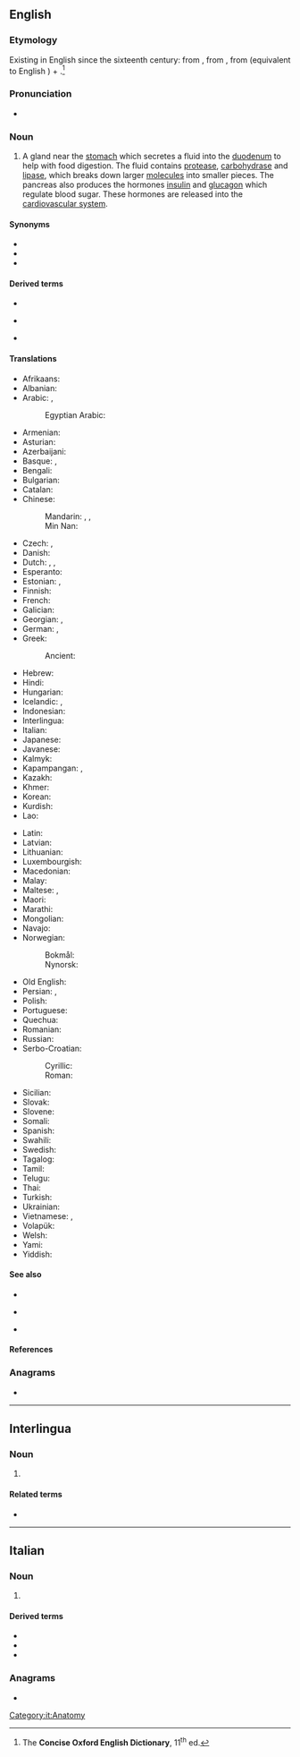 {{also|pancréas|páncreas|pâncreas}}
==English==
{{wikipedia}}

===Etymology===
Existing in English since the sixteenth century: from {{der|en|la|pancreas}}, from {{der|en|grc|πάγκρεας}}, from {{m|grc|πᾶν||all}} (equivalent to English {{m|en|pan-}}) + {{m|grc|κρέας||flesh}}.<ref name="COED-etym">The '''Concise Oxford English Dictionary''', 11<sup>th</sup> ed.</ref>

===Pronunciation===
* {{a|UK}} {{IPA|/ˈpæŋkɹɪəs/|lang=en}}

===Noun===
{{en-noun|pancreases|pancreata}}

# {{lb|en|anatomy}} A gland near the [[stomach]] which secretes a fluid into the [[duodenum]] to help with food digestion. The fluid contains [[protease]], [[carbohydrase]] and [[lipase]], which breaks down larger [[molecules]] into smaller pieces. The pancreas also produces the hormones [[insulin]] and [[glucagon]] which regulate blood sugar. These hormones are released into the [[cardiovascular system]].

====Synonyms====
* {{l|en|gutbread}}
* {{l|en|stomach sweetbread}}
* {{l|en|belly sweetbread}}

====Derived terms====
{{rel-top3|Derived terms}}
* {{l|en|pancreatectomy}}
{{rel-mid3}}
* {{l|en|pancreatic}}
{{rel-mid3}}
* {{l|en|pancreatitis}}
{{rel-bottom}}

====Translations====
{{trans-top|gland near the stomach}}
* Afrikaans: {{t|af|pankreas}}
* Albanian: {{t|sq|pankreasi}}
* Arabic: {{t|ar|بَنْكِرْيَاس|m}}, {{t|ar|مُعَثْكَلَة|f}}
*: Egyptian Arabic: {{t|arz|بنكرياس|m|tr=benkeryas|sc=Arab}}
* Armenian: {{t+|hy|ենթաստամոքսային գեղձ}}
* Asturian: {{t+|ast|páncrees|m}}
* Azerbaijani: {{t|az|mə'dəaltı vəzi}}
* Basque: {{t+|eu|are}}, {{t|eu|pankrea}}
* Bengali: {{t+|bn|অগ্ন্যাশয়|sc=Beng}}
* Bulgarian: {{t|bg|панкреас|m}}
* Catalan: {{t|ca|pàncrees|m}}
* Chinese:
*: Mandarin: {{t+|cmn|胰臟|sc=Hani}}, {{t+|cmn|胰脏|tr=yízàng|sc=Hani}}, {{t+|cmn|胰腺|tr=yíxiàn|sc=Hani}}
*: Min Nan: {{t+|nan|腰尺|tr=io-chhioh|sc=Hani}}
* Czech: {{t+|cs|slinivka břišní|f}}, {{t+|cs|pankreas|m}}
* Danish: {{t+|da|bugspytkirtel|c}}
* Dutch: {{t+|nl|alvleesklier}}, {{t|nl|buikspeekselklier}}, {{t+|nl|pancreas}}
* Esperanto: {{t|eo|pankreato}}
* Estonian: {{t+|et|kõhunääre}}, {{t+|et|pankreas}}
* Finnish: {{t+|fi|haima}}
* French: {{t+|fr|pancréas|m}}
* Galician: {{t|gl|páncreas|m}}
* Georgian: {{t|ka|პანკრეასი}}, {{t|ka|კუჭქვეშა ჯირკვალი}}
* German: {{t+|de|Bauchspeicheldrüse|f}}, {{t+|de|Pankreas|n}}
* Greek: {{t+|el|πάγκρεας|n}}
*: Ancient: {{t|grc|πάγκρεας|n}}
* Hebrew: {{t+|he|לבלב|tr=lavlav}}
* Hindi: {{t+|hi|अग्न्याशय}}
* Hungarian: {{t+|hu|hasnyálmirigy}}
* Icelandic: {{t+|is|bris|n}}, {{t+|is|briskirtill|m}}
* Indonesian: {{t+|id|pankreas}}
* Interlingua: {{t|ia|pancreas}}
* Italian: {{t+|it|pancreas|m}}
* Japanese: {{t+|ja|膵臓|tr=すいぞう, suizō}}
* Javanese: {{t|jv|pankreas}}
* Kalmyk: {{t|xal|нөр}}
* Kapampangan: {{t|pam|kundilat}}, {{t|pam|lape}}
* Kazakh: {{t|kk|үйқы безі}}
* Khmer: {{t+|km|លំពែង|tr=lumpɛɛŋ|sc=Khmr}}
* Korean: {{t+|ko|이자}}
* Kurdish: {{t+|ku|pankreas}}
* Lao: {{t|lo|ຕັບອ່ອນ|tr=tap-'öön}}
{{trans-mid}}
* Latin: {{t|la|pancreas}}
* Latvian: {{t|lv|aizkuņģa dziedzeris}}
* Lithuanian: {{t+|lt|kasa}}
* Luxembourgish: {{t|lb|Pankreas|n}}
* Macedonian: {{t|mk|панкреас|m}}
* Malay: {{t+|ms|pankreas}}
* Maltese: {{t|mt|pankreas|m}}, {{t|mt|frixa|f}}
* Maori: {{t|mi|repe-taiaki-huka}}
* Marathi: {{t|mr|स्वादुपिंड|n|tr=swadu pinD'|sc=Deva}}
* Mongolian: {{t|mn|нойр булчирхай|sc=Cyrl}}
* Navajo: {{t|nv|alohkʼeʼ}}
* Norwegian:
*: Bokmål: {{t+|nb|bukspyttkjertel|m}}
*: Nynorsk: {{t|nn|bukspyttkjertel|m}}
* Old English: {{t-needed|ang}}
* Persian: {{t+|fa|لوزالمعده}}, {{t+|fa|پانکراس|tr=pânkrâs|sc=fa-Arab}}
* Polish: {{t+|pl|trzustka|f}}
* Portuguese: {{t+|pt|pâncreas|m}}
* Quechua: {{t|qu|suyk'upin}}
* Romanian: {{t+|ro|pancreas}}
* Russian: {{t|ru|поджелу́дочная железа́|f}}
* Serbo-Croatian:
*: Cyrillic: {{t|sh|гуштерача|f|sc=Cyrl}}
*: Roman: {{t+|sh|gušterača|f}}
* Sicilian: {{t|scn|pancreas}}
* Slovak: {{t|sk|podžalúdková žľaza|f}}
* Slovene: {{t+|sl|trebušna slinavka|f}}
* Somali: {{t|so|ganac}}
* Spanish: {{t+|es|páncreas|m}}
* Swahili: {{t|sw|kongosho}}
* Swedish: {{t+|sv|bukspottkörtel|c}}
* Tagalog: {{t|tl|lapay}}
* Tamil: {{t+|ta|கணையம்}}
* Telugu: {{t+|te|క్లోమము}}
* Thai: {{t+|th|ตับอ่อน}}
* Turkish: {{t+|tr|pankreas}}
* Ukrainian: {{t|uk|підшлункова залоза|f}}
* Vietnamese: {{t+|vi|tụy}}, {{t+|vi|lá mía}}
* Volapük: {{t|vo|pankreat}}
* Welsh: {{t|cy|cefndedyn|m}}
* Yami: {{t|tao|lilas}}
* Yiddish: {{t|yi|פאנקרעאס|n|tr=pankreas}}
{{trans-bottom}}

====See also====
{{rel-top|See also}}
* {{l|en|diabetes}}
{{rel-mid3}}
* {{l|en|digestion}}
{{rel-mid3}}
* {{l|en|insulin}}
{{rel-bottom}}

====References====
<references/>

===Anagrams===
* {{anagrams|en|a=aacenprs|Pre-Canas}}

----

==Interlingua==

===Noun===
{{ia-noun|-}}

# {{l|en|pancreas}}

====Related terms====
* {{l|ia|pancreatic}}

----

==Italian==

===Noun===
{{head|it|noun|g=m|invariable}}

# {{l|en|pancreas}}

====Derived terms====
* {{l|it|pancreatico}}
* {{l|it|pancreatina}}
* {{l|it|pancreatite}}

===Anagrams===
* {{l|it|spancerà}}

{{topics|it|Organs}}

[[Category:it:Anatomy]]
